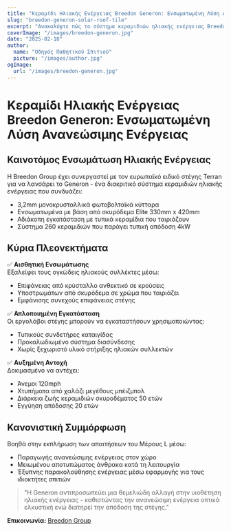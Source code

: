 ```yaml
---
title: "Κεραμίδι Ηλιακής Ενέργειας Breedon Generon: Ενσωματωμένη Λύση Ανανεώσιμης Ενέργειας"
slug: "breedon-generon-solar-roof-tile"
excerpt: "Ανακαλύψτε πώς το σύστημα κεραμιδιών ηλιακής ενέργειας Breedon Generon ενσωματώνει την παραγωγή ανανεώσιμης ενέργειας με την παραδοσιακή αισθητική στέγης."
coverImage: "/images/breedon-generon.jpg"
date: "2025-02-10"
author:
  name: "Οδηγός Παθητικού Σπιτιού"
  picture: "/images/author.jpg"
ogImage:
  url: "/images/breedon-generon.jpg"
---
```


# Κεραμίδι Ηλιακής Ενέργειας Breedon Generon: Ενσωματωμένη Λύση Ανανεώσιμης Ενέργειας

## Καινοτόμος Ενσωμάτωση Ηλιακής Ενέργειας

Η Breedon Group έχει συνεργαστεί με τον ευρωπαϊκό ειδικό στέγης Terran για να λανσάρει το Generon - ένα διακριτικό σύστημα κεραμιδιών ηλιακής ενέργειας που συνδυάζει:

- 3,2mm μονοκρυσταλλικά φωτοβολταϊκά κύτταρα
- Ενσωματωμένα με βάση από σκυρόδεμα Elite 330mm x 420mm
- Αδιάκοπη εγκατάσταση με τυπικά κεραμίδια που ταιριάζουν
- Σύστημα 260 κεραμιδιών που παράγει τυπική απόδοση 4kW

## Κύρια Πλεονεκτήματα

✅ **Αισθητική Ενσωμάτωσης**  
Εξαλείφει τους ογκώδεις ηλιακούς συλλέκτες μέσω:
- Επιφάνειας από κρύσταλλο ανθεκτικό σε κρούσεις
- Υποστρωμάτων από σκυρόδεμα σε χρώμα που ταιριάζει
- Εμφάνισης συνεχούς επιφάνειας στέγης

✅ **Απλοποιημένη Εγκατάσταση**  
Οι εργολάβοι στέγης μπορούν να εγκαταστήσουν χρησιμοποιώντας:
- Τυπικούς συνδετήρες καταιγίδας
- Προκαλωδιωμένο σύστημα διασύνδεσης
- Χωρίς ξεχωριστό υλικό στήριξης ηλιακών συλλεκτών

✅ **Αυξημένη Αντοχή**  
Δοκιμασμένο να αντέχει:
- Άνεμοι 120mph
- Χτυπήματα από χαλάζι μεγέθους μπέιζμπολ
- Διάρκεια ζωής κεραμιδιών σκυροδέματος 50 ετών
- Εγγύηση απόδοσης 20 ετών

## Κανονιστική Συμμόρφωση

Βοηθά στην εκπλήρωση των απαιτήσεων του Μέρους L μέσω:
- Παραγωγής ανανεώσιμης ενέργειας στον χώρο
- Μειωμένου αποτυπώματος άνθρακα κατά τη λειτουργία
- Έξυπνης παρακολούθησης ενέργειας μέσω εφαρμογής για τους ιδιοκτήτες σπιτιών

> "Η Generon αντιπροσωπεύει μια θεμελιώδη αλλαγή στην υιοθέτηση ηλιακής ενέργειας - καθιστώντας την ανανεώσιμη ενέργεια οπτικά ελκυστική ενώ διατηρεί την απόδοση της στέγης."  

**Επικοινωνία:** [Breedon Group](https://www.breedongroup.com)
